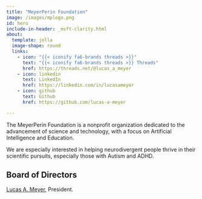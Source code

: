 ```yaml
---
title: "MeyerPerin Foundation"
image: /images/mplogo.png
id: hero
include-in-header: _msft-clarity.html
about:
  template: jolla
  image-shape: round
  links:
    - icon: "{{< iconify fa6-brands threads >}}"
      text: "{{< iconify fa6-brands threads >}} Threads"
      href: https://threads.net/@lucas_a_meyer
    - icon: linkedin
      text: LinkedIn
      href: https://linkedin.com/in/lucasameyer
    - icon: github
      text: Github
      href: https://github.com/lucas-a-meyer

---
```


:::{#hero}

The MeyerPerin Foundation is a nonprofit organization dedicated to the advancement of science and technology, with a focus on Artificial Intelligence and Education. 

We are especially interested in helping neurodivergent people thrive in their scientific pursuits, especially those with Autism and ADHD.

:::

## Board of Directors

[Lucas A. Meyer](https://www.meyerperin.com), President.

